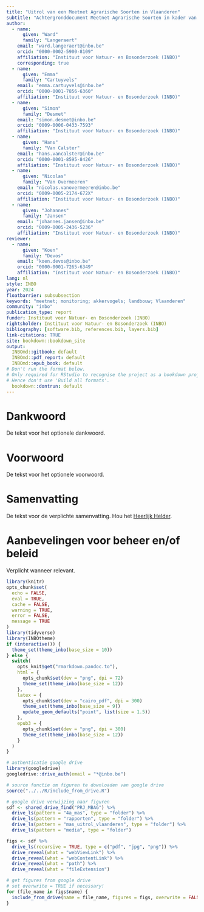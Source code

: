 ```yaml
---
title: "Uitrol van een Meetnet Agrarische Soorten in Vlaanderen"
subtitle: "Achtergronddocument Meetnet Agrarische Soorten in kader van het Meetnet Biodiversiteit in Agrarisch Gebied (MBAG project)"
author:
  - name:
      given: "Ward"
      family: "Langeraert"
    email: "ward.langeraert@inbo.be"
    orcid: "0000-0002-5900-8109"
    affiliation: "Instituut voor Natuur- en Bosonderzoek (INBO)"
    corresponding: true
  - name:
      given: "Emma"
      family: "Cartuyvels"
    email: "emma.cartuyvels@inbo.be"
    orcid: "0000-0001-7856-6360"
    affiliation: "Instituut voor Natuur- en Bosonderzoek (INBO)"
  - name:
      given: "Simon"
      family: "Desmet"
    email: "simon.desmet@inbo.be"
    orcid: "0009-0006-0433-7593"
    affiliation: "Instituut voor Natuur- en Bosonderzoek (INBO)"
  - name:
      given: "Hans"
      family: "Van Calster"
    email: "hans.vancalster@inbo.be"
    orcid: "0000-0001-8595-8426"
    affiliation: "Instituut voor Natuur- en Bosonderzoek (INBO)"
  - name:
      given: "Nicolas"
      family: "Van Overmeeren"
    email: "nicolas.vanovermeeren@inbo.be"
    orcid: "0009-0005-2174-672X"
    affiliation: "Instituut voor Natuur- en Bosonderzoek (INBO)"
  - name:
      given: "Johannes"
      family: "Jansen"
    email: "johannes.jansen@inbo.be"
    orcid: "0009-0005-2436-5236"
    affiliation: "Instituut voor Natuur- en Bosonderzoek (INBO)"
reviewer:
  - name:
      given: "Koen"
      family: "Devos"
    email: "koen.devos@inbo.be"
    orcid: "0000-0001-7265-6349"
    affiliation: "Instituut voor Natuur- en Bosonderzoek (INBO)"
lang: nl
style: INBO
year: 2024
floatbarrier: subsubsection
keywords: "meetnet; monitoring; akkervogels; landbouw; Vlaanderen"
community: "inbo"
publication_type: report
funder: Instituut voor Natuur- en Bosonderzoek (INBO)
rightsholder: Instituut voor Natuur- en Bosonderzoek (INBO)
bibliography: [software.bib, references.bib, layers.bib]
link-citations: TRUE
site: bookdown::bookdown_site
output:
  INBOmd::gitbook: default
  INBOmd::pdf_report: default
  INBOmd::epub_book: default
# Don't run the format below.
# Only required for RStudio to recognise the project as a bookdown project.
# Hence don't use 'Build all formats'.
  bookdown::dontrun: default
---
```


# Dankwoord {.unnumbered}

De tekst voor het optionele dankwoord.

# Voorwoord {.unnumbered}

De tekst voor het optionele voorwoord.

# Samenvatting {.unnumbered}

<!-- description: start -->

De tekst voor de verplichte samenvatting.
Hou het [Heerlijk Helder](https://overheid.vlaanderen.be/communicatie/heerlijk-helder).
<!-- description: end -->

# Aanbevelingen voor beheer en/of beleid {.unnumbered}

Verplicht wanneer relevant.

```r
library(knitr)
opts_chunk$set(
  echo = FALSE,
  eval = TRUE,
  cache = FALSE,
  warning = TRUE,
  error = FALSE,
  message = TRUE
)
library(tidyverse)
library(INBOtheme)
if (interactive()) {
  theme_set(theme_inbo(base_size = 10))
} else {
  switch(
    opts_knit$get("rmarkdown.pandoc.to"),
    html = {
      opts_chunk$set(dev = "png", dpi = 72)
      theme_set(theme_inbo(base_size = 12))
    },
    latex = {
      opts_chunk$set(dev = "cairo_pdf", dpi = 300)
      theme_set(theme_inbo(base_size = 9))
      update_geom_defaults("point", list(size = 1.5))
    },
    epub3 = {
      opts_chunk$set(dev = "png", dpi = 300)
      theme_set(theme_inbo(base_size = 12))
    }
  )
}
```

```r
# authenticatie google drive
library(googledrive)
googledrive::drive_auth(email = "*@inbo.be")

# source functie om figuren te downloaden van google drive
source("../../R/include_from_drive.R")

# google drive verwijzing naar figuren
sdf <- shared_drive_find("PRJ_MBAG") %>%
  drive_ls(pattern = "4a_mas", type = "folder") %>%
  drive_ls(pattern = "rapporten", type = "folder") %>%
  drive_ls(pattern = "mas_uitrol_vlaanderen", type = "folder") %>%
  drive_ls(pattern = "media", type = "folder")

figs <- sdf %>%
  drive_ls(recursive = TRUE, type = c("pdf", "jpg", "png")) %>%
  drive_reveal(what = "webViewLink") %>%
  drive_reveal(what = "webContentLink") %>%
  drive_reveal(what = "path") %>%
  drive_reveal(what = "fileExtension")

# get figures from google drive
# set overwrite = TRUE if necessary!
for (file_name in figs$name) {
  include_from_drive(name = file_name, figures = figs, overwrite = FALSE)
}
```
